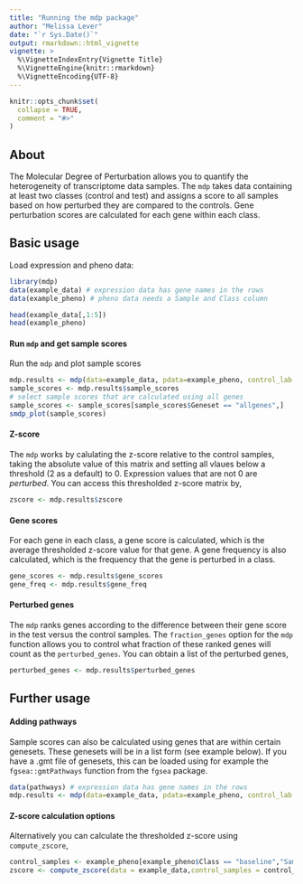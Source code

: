 ```yaml
---
title: "Running the mdp package"
author: "Melissa Lever"
date: "`r Sys.Date()`"
output: rmarkdown::html_vignette
vignette: >
  %\VignetteIndexEntry{Vignette Title}
  %\VignetteEngine{knitr::rmarkdown}
  %\VignetteEncoding{UTF-8}
---
```


```r
knitr::opts_chunk$set(
  collapse = TRUE,
  comment = "#>"
)
```

## About

The Molecular Degree of Perturbation allows you to quantify the heterogeneity of transcriptome data samples. The `mdp` takes data containing at least two classes (control and test) and assigns a score to all samples based on how perturbed they are compared to the controls. Gene perturbation scores are calculated for each gene within each class. 

## Basic usage

Load expression and pheno data:

```r
library(mdp)
data(example_data) # expression data has gene names in the rows
data(example_pheno) # pheno data needs a Sample and Class column

head(example_data[,1:5]) 
head(example_pheno) 
```

#### Run `mdp` and get sample scores

Run the `mdp` and plot sample scores 
```r
mdp.results <- mdp(data=example_data, pdata=example_pheno, control_lab = "baseline")
sample_scores <- mdp.results$sample_scores
# select sample scores that are calculated using all genes
sample_scores <- sample_scores[sample_scores$Geneset == "allgenes",] 
smdp_plot(sample_scores)
```

#### Z-score 
The `mdp` works by calulating the z-score relative to the control samples, taking the absolute value of this matrix and setting all vlaues below a threshold (2 as a default) to 0. Expression values that are not 0 are *perturbed*. You can access this thresholded z-score matrix by,
```r
zscore <- mdp.results$zscore
```


#### Gene scores
For each gene in each class, a gene score is calculated, which is the average thresholded z-score value for that gene. A gene frequency is also calculated, which is the frequency that the gene is perturbed in a class.
```r
gene_scores <- mdp.results$gene_scores
gene_freq <- mdp.results$gene_freq

```


#### Perturbed genes
The `mdp` ranks genes according to the difference between their gene score in the test versus the control samples. The `fraction_genes` option for the `mdp` function allows you to control what fraction of these ranked genes will count as the `perturbed_genes`. You can obtain a list of the perturbed genes,
```r
perturbed_genes <- mdp.results$perturbed_genes
```

## Further usage

#### Adding pathways
Sample scores can also be calculated using genes that are within certain genesets. These genesets will be in a list form (see example below).
If you have a .gmt file of genesets, this can be loaded using for example the `fgsea::gmtPathways` function from the `fgsea` package.


```r
data(pathways) # expression data has gene names in the rows
mdp.results <- mdp(data=example_data, pdata=example_pheno, control_lab = "baseline",pathways=pathways)

```

#### Z-score calculation options


Alternatively you can calculate the thresholded z-score using `compute_zscore`,
```r
control_samples <- example_pheno[example_pheno$Class == "baseline","Sample"]
zscore <- compute_zscore(data = example_data,control_samples = control_samples,measure = "mean",std = 2)
```









